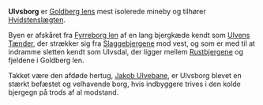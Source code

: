 {{title:Ulvsborg}}
{{author:Laura Holmegaard}}
{{timestamp:2009-10-25T10:11:19Z}}
{{copyright:Ulvsborg}}
'''Ulvsborg''' er [[Goldberg len|Goldberg lens]] mest isolerede mineby og tilhører [[Hvidsten|Hvidstenslægten]].

Byen er afskåret fra [[Fyrreborg len]] af en lang bjergkæde kendt som [[Ulvens Tænder]], der strækker sig fra [[Slaggebjergene]] mod vest, og som er med til at indramme sletten kendt som Ulvsdal, der ligger mellem [[Rustbjergene]] og fjeldene i Goldberg len.

Takket være den afdøde hertug, [[Jakob Ulvebane]], er Ulvsborg blevet en stærkt befæstet og velhavende borg, hvis indbyggere trives i den kolde bjergegn på trods af al modstand.